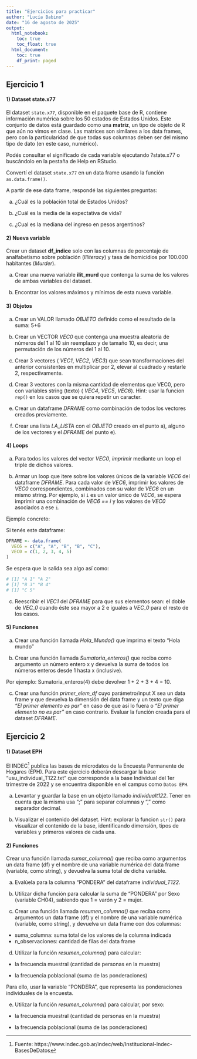 ---
title: "Ejercicios para practicar"
author: "Lucía Babino"
date: "16 de agosto de 2025"
output:
  html_notebook:
    toc: true
    toc_float: true
  html_document:
    toc: true
    df_print: paged
---

<style type="text/css">
div.main-container {
  max-width: 1600px;
  margin-left: auto;
  margin-right: auto;
}
</style>

## Ejercicio 1
 
#### 1) Dataset state.x77

El dataset `state.x77`, disponible en el paquete base de R, contiene información numérica sobre los 50 estados de Estados Unidos. Este conjunto de datos está guardado como una **matriz**, un tipo de objeto de R que aún no vimos en clase. Las matrices son similares a los data frames, pero con la particularidad de que todas sus columnas deben ser del mismo tipo de dato (en este caso, numérico).

Podés consultar el significado de cada variable ejecutando ?state.x77 o buscándolo en la pestaña de Help en RStudio.

Convertí el dataset `state.x77` en un data frame usando la función `as.data.frame()`.

A partir de ese data frame, respondé las siguientes preguntas:

a) ¿Cuál es la población total de Estados Unidos? 

b) ¿Cuál es la media de la expectativa de vida?

c) ¿Cual es la mediana del ingreso en pesos argentinos?

#### 2) Nueva variable

Crear un dataset **df_indice** solo con las columnas de porcentaje de analfabetismo sobre población  (*Illiteracy*) y tasa de homicidios por 100.000 habitantes (*Murder*). 

a) Crear una nueva variable **ilit_murd** que contenga la suma de los valores de ambas variables del dataset. 

b) Encontrar los valores máximos y mínimos de esta nueva variable.  

#### 3) Objetos 

a) Crear un VALOR llamado _OBJETO_ definido como el resultado de la suma: 5+6

b) Crear un VECTOR _VEC0_ que contenga una muestra aleatoria de números del 1 al 10 sin reemplazo y de tamaño 10, es decir, una permutación de los números del 1 al 10.

c) Crear 3 vectores ( _VEC1_, _VEC2_, _VEC3_) que sean transformaciones del anterior consistentes en multiplicar por 2, elevar al cuadrado y restarle 2, respectivamente.

d) Crear 3 vectores con la misma cantidad de elementos que VEC0, pero con variables string (texto) ( _VEC4_, _VEC5_, _VEC6_). Hint: usar la funcion ```rep()``` en los casos que se quiera repetir un caracter.   

e) Crear un dataframe _DFRAME_ como combinación de todos los vectores creados previamente.

f) Crear una lista _LA_LISTA_ con el _OBJETO_ creado en el punto a), alguno de los vectores y el _DFRAME_ del punto e).

#### 4) Loops

a) Para todos los valores del vector _VEC0_, *imprimir* mediante un loop el triple de dichos valores. 

b) Armar un loop que itere sobre los valores únicos de la variable _VEC6_ del dataframe _DFRAME_. Para cada valor de _VEC6_, imprimir los valores de _VEC0_ correspondientes, combinados con su valor de _VEC6_ en un mismo string. Por ejemplo, si `i` es un valor único de _VEC6_, se espera imprimir una combinación de _VEC6 == i_ y los valores de _VEC0_ asociados a ese `i`.

Ejemplo concreto:

Si tenés este dataframe:

```{r, eval = FALSE}
DFRAME <- data.frame(
  VEC6 = c("A", "A", "B", "B", "C"),
  VEC0 = c(1, 2, 3, 4, 5)
)
```



Se espera que la salida sea algo así como:

```{r, eval = FALSE}
# [1] "A 1" "A 2"
# [1] "B 3" "B 4"
# [1] "C 5"
```

c) Reescribir el _VEC1_ del _DFRAME_ para que sus elementos sean: el doble de _VEC_0_ cuando éste sea mayor a 2 e iguales a _VEC_0_ para el resto de los casos.

#### 5) Funciones

a) Crear una función llamada _Hola_Mundo()_ que imprima el texto "Hola mundo"

b) Crear una función llamada _Sumatoria_enteros()_ que reciba como argumento un número entero x y devuelva la suma de todos los números enteros desde 1 hasta x (inclusive).

Por ejemplo:
Sumatoria_enteros(4) debe devolver 1 + 2 + 3 + 4 = 10.

c) Crear una función _primer_elem_df_ cuyo parámetro/input X sea un data frame y que devuelva la dimensión del data frame y un texto que diga *"El primer elemento es par"* en caso de que así lo fuera o *"El primer elemento no es par"* en caso contrario. Evaluar la función creada para el dataset _DFRAME_.

## Ejercicio 2
 
#### 1) Dataset EPH

El INDEC^[Fuente: https://www.indec.gob.ar/indec/web/Institucional-Indec-BasesDeDatos] publica las bases de microdatos de la Encuesta Permanente de Hogares (EPH). Para este ejercicio deberán descargar la base "usu_individual_T122.txt" que corresponde a la base Individual del 1er trimestre de 2022 y se encuentra disponible en el campus como `Datos EPH`. 

a) Levantar y guardar la base en un objeto llamado _individualt122_. Tener en cuenta que la misma usa “;” para separar columnas y “,” como separador decimal.


b) Visualizar el contenido del dataset. Hint: explorar la funcion ```str()``` para visualizar el contenido de la base, identificando dimensión, tipos de variables y primeros valores de cada una.   


#### 2) Funciones

Crear una función llamada _sumar_columna()_ que reciba como argumentos un data frame (df) y el nombre de una variable numérica del data frame (variable, como string), y devuelva la suma total de dicha variable.

a) Evalúela para la columna "PONDERA" del dataframe _individual_T122_.

b) Utilizar dicha función para calcular la suma de "PONDERA" por Sexo (variable CH04), sabiendo que 1 = varón y 2 = mujer.

c) Crear una función llamada _resumen_columna()_ que reciba como argumentos un data frame (df) y el nombre de una variable numérica (variable, como string), y devuelva un data frame con dos columnas: 

- suma_columna: suma total de los valores de la columna indicada 
- n_observaciones: cantidad de filas del data frame

d) Utilizar la función _resumen_columna()_ para calcular:

- la frecuencia muestral (cantidad de personas en la muestra)

- la frecuencia poblacional (suma de las ponderaciones)

Para ello, usar la variable "PONDERA", que representa las ponderaciones individuales de la encuesta.

e) Utilizar la función _resumen_columna()_ para calcular, por sexo:

- la frecuencia muestral (cantidad de personas en la muestra)

- la frecuencia poblacional (suma de las ponderaciones)

